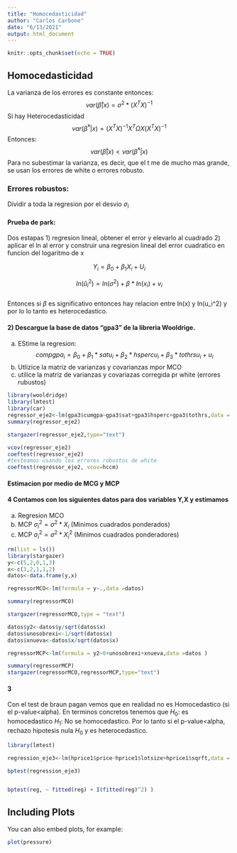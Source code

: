 ```yaml
---
title: "Homocedasticidad"
author: "Carlos Carbone"
date: "6/13/2021"
output: html_document
---
```


```r
knitr::opts_chunk$set(echo = TRUE)
```

## Homocedasticidad

La varianza de los errores es constante entonces: 
$$
  var(\hat\beta|x)=\sigma^2 *(X^TX)^{-1}
$$
Si hay Heterocedasticidad
$$
    var(\hat\beta^*|x ) =(X^TX)^{-1}  X^T \Omega X (X^TX)^{-1}
$$
Entonces: 
$$
  var(\hat\beta|x)<var(\hat\beta^*|x ) 
$$
Para no subestimar la varianza, es decir, que el t me de mucho mas grande, se usan los errores de white o errores robusto.

### Errores robustos: 
Dividir a toda la regresion por el desvio $\sigma_i$


#### Prueba de park: 
Dos estapas
1) regresion lineal, obtener el error y elevarlo al cuadrado
2) aplicar el ln al error y construir una regresion lineal del error cuadratico en funcion del logaritmo de x

$$
  Y_i=\beta_0+\beta_1X_i+U_i
$$

$$
    ln(\hat u_i^2)=ln(\sigma^2)+\beta * ln(x_i)+v_i
$$  
Entonces si $\beta$ es significativo entonces hay relacion entre ln(x) y ln(u_i^2) y por lo lo tanto es heterocedastico. 


#### 2) Descargue la base de datos "gpa3" de la libreria Wooldrige. 
a) EStime la regresion:
$$
  compgpa_i=\beta_0+\beta_1*sat u_i+\beta_2* hsperc u_i+ \beta_3* tothrsu_i+u_i
$$
b) Utlizice la matriz de varianzas y covarianzas mpor MCO
d) utilice la matriz de varianzas y covariazas corregida pr white (errores rubustos)

```r
library(wooldridge)
library(lmtest)
library(car)
regressor_eje2<-lm(gpa3$cumgpa~gpa3$sat+gpa3$hsperc+gpa3$tothrs,data = gpa3)
summary(regressor_eje2)

stargazer(regressor_eje2,type="text")

vcov(regressor_eje2)
coeftest(regressor_eje2)
#testeamos usando los errores robustos de white
coeftest(regressor_eje2, vcov=hccm)

```

#### Estimacion por medio de MCG y MCP

#### 4 Contamos con los siguientes datos para dos variables Y,X y estimamos
a) Regresion MCO
b) MCP $\sigma_i^2=\sigma^2 * X_i$ (Minimos cuadrados ponderados)
c) MCP $\sigma_i^2=\sigma^2 * X_i^2$ (Minimos cuadrados ponderadores)

```r
rm(list = ls())
library(stargazer)
y<-c(5,2,0,1,3)
x<-c(3,2,1,1,2)
datos<-data.frame(y,x)

regressorMCO<-lm(formula = y~.,data =datos)

summary(regressorMCO)

stargazer(regressorMCO,type = "text")

datos$y2<-datos$y/sqrt(datos$x)
datos$unosobrexi<-1/sqrt(datos$x)
datos$xnueva<-datos$x/sqrt(datos$x)

regressorMCP<-lm(formula = y2~0+unosobrexi+xnueva,data =datos )

summary(regressorMCP)
stargazer(regressorMCO,regressorMCP,type="text")

```


#### 3
Con el test de braun pagan vemos que en realidad no es Homocedastico (si el p-value<alpha). 
En terminos concretos tenemos que
$H_0$: es homocedastico 
$H_1$: No se homocedastico. 
Por lo tanto si el p-value<alpha, rechazo hipotesis nula $H_0$ y es heterocedastico. 


```r
library(lmtest)

regression_eje3<-lm(hprice1$price~hprice1$lotsize+hprice1$sqrft,data = hprice1)

bptest(regression_eje3)


bptest(reg, ~ fitted(reg) + I(fitted(reg)^2) )

```

## Including Plots

You can also embed plots, for example:

```r
plot(pressure)
```



